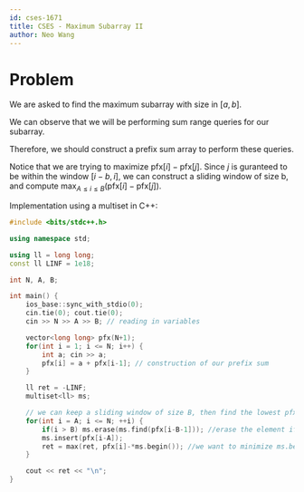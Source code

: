 ```yaml
---
id: cses-1671
title: CSES - Maximum Subarray II
author: Neo Wang
---
```


# Problem 

We are asked to find the maximum subarray with size in $[a,b]$. 

<Spoiler title="Hint 1">

We can observe that we will be performing sum range queries for our subarray.

Therefore, we should construct a prefix sum array to perform these queries.

</Spoiler>

<Spoiler title="Solution">

Notice that we are trying to maximize $\textrm{pfx}[i] - \textrm{pfx}[j]$. Since $j$ is guranteed to be within the window $[i-b,i]$, we can construct a sliding window of size b, and compute $\max_{A\le i \le B}(\textrm{pfx}[i]-\textrm{pfx}[j])$.

Implementation using a multiset in C++:

```cpp
#include <bits/stdc++.h>

using namespace std;

using ll = long long;
const ll LINF = 1e18;

int N, A, B;

int main() {
    ios_base::sync_with_stdio(0);
    cin.tie(0); cout.tie(0);
    cin >> N >> A >> B; // reading in variables

    vector<long long> pfx(N+1); 
    for(int i = 1; i <= N; i++) {
        int a; cin >> a;
        pfx[i] = a + pfx[i-1]; // construction of our prefix sum
    }

    ll ret = -LINF;
    multiset<ll> ms;

    // we can keep a sliding window of size B, then find the lowest pfx[j] using multiset
    for(int i = A; i <= N; ++i) {
        if(i > B) ms.erase(ms.find(pfx[i-B-1])); //erase the element if size > B
        ms.insert(pfx[i-A]);
        ret = max(ret, pfx[i]-*ms.begin()); //we want to minimize ms.begin() aka pfx[j]
    }

    cout << ret << "\n";
}
```

</Spoiler>